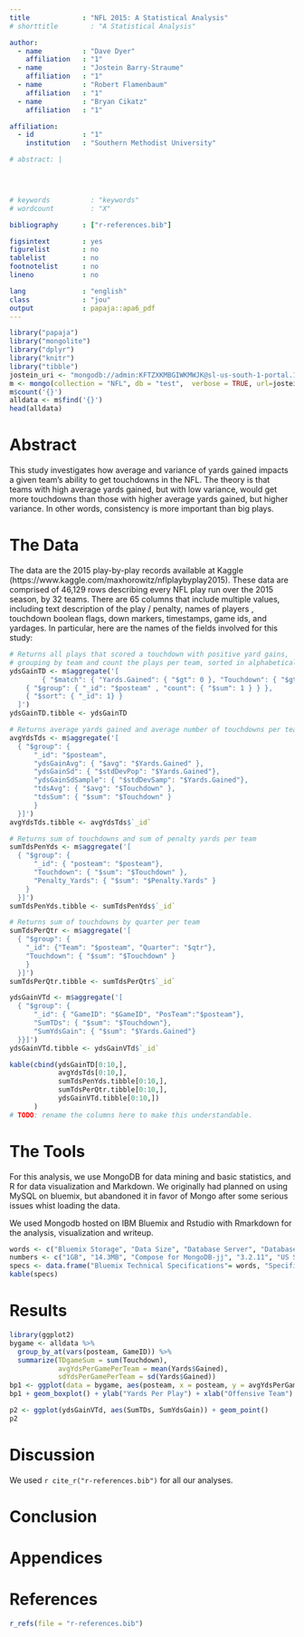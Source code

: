 ```yaml
---
title             : "NFL 2015: A Statistical Analysis"
# shorttitle        : "A Statistical Analysis"

author: 
  - name          : "Dave Dyer"
    affiliation   : "1"
  - name          : "Jostein Barry-Straume"
    affiliation   : "1"
  - name          : "Robert Flamenbaum"
    affiliation   : "1" 
  - name          : "Bryan Cikatz"
    affiliation   : "1"

affiliation:
  - id            : "1"
    institution   : "Southern Methodist University"

# abstract: |  



  
# keywords          : "keywords"
# wordcount         : "X"

bibliography      : ["r-references.bib"]

figsintext        : yes
figurelist        : no
tablelist         : no
footnotelist      : no
lineno            : no

lang              : "english"
class             : "jou"
output            : papaja::apa6_pdf
---
```


```r
library("papaja")
library("mongolite")
library("dplyr") 
library("knitr")
library("tibble")
jostein_uri <- "mongodb://admin:KFTZXKMBGIWKMWJK@sl-us-south-1-portal.12.dblayer.com:28046,sl-us-south-1-portal.17.dblayer.com:28046/admin?3t.connection.name=JosteinDB&3t.connectTimeout=10000&3t.uriVersion=2&3t.certificatePreference=RootCACert:accept_any&3t.databases=admin,compose&3t.useClientCertPassword=false&readPreference=primary&ssl=true&3t.socketTimeout=0&3t.sharded=true&3t.connectionMode=multi"
m <- mongo(collection = "NFL", db = "test",  verbose = TRUE, url=jostein_uri, options = ssl_options(weak_cert_validation = T))
m$count('{}')
alldata <- m$find('{}')
head(alldata)
```

# Abstract
 This study investigates how average and variance of yards gained impacts a given team's ability to get touchdowns in the NFL. The theory is that teams with high average yards gained, but with low variance, would get more touchdowns than those with higher average yards gained, but higher variance.  In other words, consistency is more important than big plays.

# The Data
 The data are the 2015 play-by-play records available at Kaggle (https://www.kaggle.com/maxhorowitz/nflplaybyplay2015).  These data are comprised of 46,129 rows describing every NFL play run over the 2015 season, by 32 teams.  There are 65 columns that include multiple values, including text description of the play / penalty, names of players , touchdown boolean flags, down markers, timestamps, game ids, and yardages.  In particular, here are the names of the fields involved for this study:

```r
# Returns all plays that scored a touchdown with positive yard gains,
# grouping by team and count the plays per team, sorted in alphabetical order
ydsGainTD <- m$aggregate('[
		{ "$match": { "Yards.Gained": { "$gt": 0 }, "Touchdown": { "$gt": 0 } } },
    { "$group": { "_id": "$posteam" , "count": { "$sum": 1 } } },
    { "$sort": { "_id": 1} }
  ]')
ydsGainTD.tibble <- ydsGainTD

# Returns average yards gained and average number of touchdowns per team
avgYdsTds <- m$aggregate('[
  { "$group": {
      "_id": "$posteam",
      "ydsGainAvg": { "$avg": "$Yards.Gained" },
      "ydsGainSd": { "$stdDevPop": "$Yards.Gained"},
      "ydsGainSdSample": { "$stdDevSamp": "$Yards.Gained"},
      "tdsAvg": { "$avg": "$Touchdown" },
      "tdsSum": { "$sum": "$Touchdown" }
      }
  }]')
avgYdsTds.tibble <- avgYdsTds$`_id`

# Returns sum of touchdowns and sum of penalty yards per team
sumTdsPenYds <- m$aggregate('[
  { "$group": { 
      "_id": { "posteam": "$posteam"},
      "Touchdown": { "$sum": "$Touchdown" },
      "Penalty_Yards": { "$sum": "$Penalty.Yards" }
    }
  }]')
sumTdsPenYds.tibble <- sumTdsPenYds$`_id`

# Returns sum of touchdowns by quarter per team
sumTdsPerQtr <- m$aggregate('[
  { "$group": { 
    "_id": {"Team": "$posteam", "Quarter": "$qtr"},
    "Touchdown": { "$sum": "$Touchdown" }
    }
  }]')
sumTdsPerQtr.tibble <- sumTdsPerQtr$`_id`

ydsGainVTd <- m$aggregate('[
  { "$group": {
      "_id": { "GameID": "$GameID", "PosTeam":"$posteam"},
      "SumTDs": { "$sum": "$Touchdown"},
      "SumYdsGain": { "$sum": "$Yards.Gained"}
  }}]')
ydsGainVTd.tibble <- ydsGainVTd$`_id`
```

```r
kable(cbind(ydsGainTD[0:10,],
            avgYdsTds[0:10,],
            sumTdsPenYds.tibble[0:10,],
            sumTdsPerQtr.tibble[0:10,],
            ydsGainVTd.tibble[0:10,])
      )
# TODO: rename the columns here to make this understandable.
```

# The Tools
For this analysis, we use MongoDB for data mining and basic statistics, and R for data visualization and Markdown.  We originally had planned on using MySQL on bluemix, but abandoned it in favor of Mongo after some serious issues whist loading the data. 

We used Mongodb hosted on IBM Bluemix and Rstudio with Rmarkdown for the analysis, visualization and writeup.

```r
words <- c("Bluemix Storage", "Data Size", "Database Server", "Database Version", "Database Location", "Cloud Hosting Service", "Processors", "Memory")
numbers <- c("1GB", "14.3MB", "Compose for MongoDB-jj", "3.2.11", "US South", "IBM Bluemix", "1 x 2.0 GHz Cores", "1GB RAM")
specs <- data.frame("Bluemix Technical Specifications"= words, "Specifications"= numbers)
kable(specs)
```

# Results
<!-- # TODO:  Implementation using R scripts: Write some R scripts to analyze data essentially. Make some plots. Does high variance of yards gained mean less touchdowns compared to teams with low variance? Show this with plots. -->
```r
library(ggplot2)
bygame <- alldata %>%
  group_by_at(vars(posteam, GameID)) %>%
  summarize(TDgameSum = sum(Touchdown),
            avgYdsPerGamePerTeam = mean(Yards$Gained),
            sdYdsPerGamePerTeam = sd(Yards$Gained))
bp1 <- ggplot(data = bygame, aes(posteam, x = posteam, y = avgYdsPerGamePerTeam))
bp1 + geom_boxplot() + ylab("Yards Per Play") + xlab("Offensive Team")
```

```r
p2 <- ggplot(ydsGainVTd, aes(SumTDs, SumYdsGain)) + geom_point()
p2
```



# Discussion
We used `r cite_r("r-references.bib")` for all our analyses.

# Conclusion

# Appendices


\newpage

# References
```r
r_refs(file = "r-references.bib")
```

\setlength{\parindent}{-0.5in}
\setlength{\leftskip}{0.5in}
